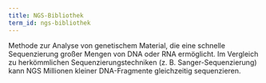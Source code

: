 ```yaml
---
title: NGS-Bibliothek
term_id: ngs-bibliothek
---
```


Methode zur Analyse von genetischem Material, die eine schnelle Sequenzierung großer Mengen von DNA oder RNA ermöglicht. Im Vergleich zu herkömmlichen Sequenzierungstechniken (z. B. Sanger-Sequenzierung) kann NGS Millionen kleiner DNA-Fragmente gleichzeitig sequenzieren.
